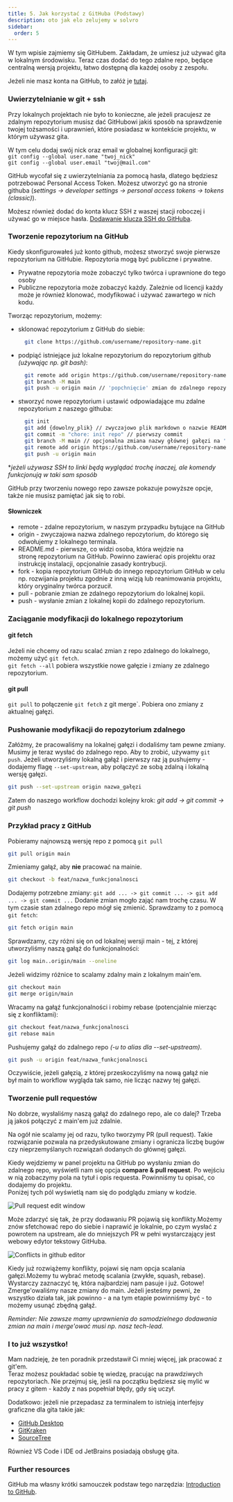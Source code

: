 ```yaml
---
title: 5. Jak korzystać z GitHuba (Podstawy)
description: oto jak elo zelujemy w solvro
sidebar:
  order: 5
---
```


W tym wpisie zajmiemy się GitHubem. Zakładam, że umiesz już używać gita w lokalnym środowisku.
Teraz czas dodać do tego zdalne repo, będące centralną wersją projektu, łatwo dostępną dla każdej osoby z zespołu.

Jeżeli nie masz konta na GitHub, to załóż je [tutaj](https://github.com/signup).

### Uwierzytelnianie w git + ssh

Przy lokalnych projektach nie było to konieczne, ale jeżeli pracujesz ze zdalnym repozytorium musisz dać GitHubowi jakiś sposób na sprawdzenie twojej tożsamości
i uprawnień, które posiadasz w kontekście projektu, w którym używasz gita.

W tym celu dodaj swój nick oraz email w globalnej konfiguracji git:  
`git config --global user.name "twoj_nick"`  
`git config --global user.email "twoj@mail.com"`

GitHub wycofał się z uwierzytelniania za pomocą hasła, dlatego będziesz potrzebować Personal Access Token.
Możesz utworzyć go na stronie githuba (_settings -> developer settings -> personal access tokens -> tokens (classic)_).

Możesz również dodać do konta klucz SSH z waszej stacji roboczej i używać go w miejsce hasła. [Dodawanie klucza SSH do GitHuba](https://docs.github.com/en/authentication/connecting-to-github-with-ssh/adding-a-new-ssh-key-to-your-github-account).

### Tworzenie repozytorium na GitHub

Kiedy skonfigurowałeś już konto github, możesz stworzyć swoje pierwsze repozytorium na GitHubie.
Repozytoria mogą być publiczne i prywatne.

- Prywatne repozytoria może zobaczyć tylko twórca i uprawnione do tego osoby
- Publiczne repozytoria może zobaczyć każdy. Zależnie od licencji każdy może je również klonować, modyfikować i używać zawartego w nich kodu.

Tworząc repozytorium, możemy:

- sklonować repozytorium z GitHub do siebie:
  ```bash
    git clone https://github.com/username/repository-name.git
  ```
- podpiąć istniejące już lokalne repozytorium do repozytorium github _(używając np. git bash)_:
  ```bash
    git remote add origin https://github.com/username/repository-name.git
    git branch -M main
    git push -u origin main // 'popchnięcie' zmian do zdalnego repozytorium
  ```
- stworzyć nowe repozytorium i ustawić odpowiadające mu zdalne repozytorium z naszego githuba:
  ```bash
    git init
    git add {dowolny_plik} // zwyczajowo plik markdown o nazwie README.md
    git commit -m "chore: init repo" // pierwszy commit
    git branch -M main // opcjonalna zmiana nazwy głównej gałęzi na 'main'
    git remote add origin https://github.com/username/repository-name.git
    git push -u origin main
  ```

\*_jeżeli używasz SSH to linki będą wyglądać trochę inaczej, ale komendy funkcjonują w taki sam sposób_

GitHub przy tworzeniu nowego repo zawsze pokazuje powyższe opcje, także nie musisz pamiętać jak się to robi.

#### Słowniczek

- remote - zdalne repozytorium, w naszym przypadku bytujące na GitHub
- origin - zwyczajowa nazwa zdalnego repozytorium, do którego się odwołujemy z lokalnego terminala.
- README.md - pierwsze, co widzi osoba, która wejdzie na stronę repozytorium na GitHub. Powinno zawierać opis projektu oraz instrukcję instalacji, opcjonalnie zasady kontrybucji.
- fork - kopia repozytorium GitHub do innego repozytorium GitHub w celu np. rozwijania projektu zgodnie z inną wizją lub reanimowania projektu, który oryginalny twórca porzucił.
- pull - pobranie zmian ze zdalnego repozytorium do lokalnej kopii.
- push - wysłanie zmian z lokalnej kopii do zdalnego repozytorium.

### Zaciąganie modyfikacji do lokalnego repozytorium

#### git fetch

Jeżeli nie chcemy od razu scalać zmian z repo zdalnego do lokalnego, możemy użyć `git fetch`.  
`git fetch --all` pobiera wszystkie nowe gałęzie i zmiany ze zdalnego repozytorium.

#### git pull

`git pull` to połączenie `git fetch` z git merge`. Pobiera ono zmiany z aktualnej gałęzi.

### Pushowanie modyfikacji do repozytorium zdalnego

Załóżmy, że pracowaliśmy na lokalnej gałęzi i dodaliśmy tam pewne zmiany. Musimy je teraz wysłać do zdalnego repo.
Aby to zrobić, używamy `git push`. Jeżeli utworzyliśmy lokalną gałąź i pierwszy raz ją pushujemy - dodajemy flagę `--set-upstream`, aby połączyć ze sobą zdalną i lokalną wersję gałęzi.

```bash
git push --set-upstream origin nazwa_gałęzi
```

Zatem do naszego workflow dochodzi kolejny krok:
_git add -> git commit -> git push_

### Przykład pracy z GitHub

Pobieramy najnowszą wersję repo z pomocą `git pull`

```bash
git pull origin main
```

Zmieniamy gałąź, aby **nie** pracować na mainie.

```bash
git checkout -b feat/nazwa_funkcjonalnosci
```

Dodajemy potrzebne zmiany: `git add ... -> git commit ... -> git add ... -> git commit ...`
Dodanie zmian mogło zająć nam trochę czasu. W tym czasie stan zdalnego repo mógł się zmienić. Sprawdzamy to z pomocą `git fetch`:

```bash
git fetch origin main
```

Sprawdzamy, czy różni się on od lokalnej wersji main - tej, z której utworzyliśmy naszą gałąź do funkcjonalności:

```bash
git log main..origin/main --oneline
```

Jeżeli widzimy różnice to scalamy zdalny main z lokalnym main'em.

```bash
git checkout main
git merge origin/main
```

Wracamy na gałąź funkcjonalności i robimy rebase (potencjalnie mierząc się z konfliktami):

```bash
git checkout feat/nazwa_funkcjonalnosci
git rebase main
```

Pushujemy gałąź do zdalnego repo _(-u to alias dla --set-upstream)_.

```bash
git push -u origin feat/nazwa_funkcjonalnosci
```

Oczywiście, jeżeli gałęzią, z której przeskoczyliśmy na nową gałąź nie był main to workflow wygląda tak samo, nie licząc nazwy tej gałęzi.

### Tworzenie pull requestów

No dobrze, wysłaliśmy naszą gałąź do zdalnego repo, ale co dalej? Trzeba ją jakoś połączyć z main'em już zdalnie.

Na ogół nie scalamy jej od razu, tylko tworzymy PR (pull request).
Takie rozwiązanie pozwala na przedyskutowane zmiany i ogranicza liczbę bugów czy nieprzemyślanych rozwiązań dodanych do głównej gałęzi.

Kiedy wejdziemy w panel projektu na GitHub po wysłaniu zmian do zdalnego repo, wyświetli nam się opcja **compare & pull request**.
Po wejściu w nią zobaczymy pola na tytuł i opis requesta. Powinniśmy tu opisać, co dodajemy do projektu.  
Poniżej tych pól wyświetlą nam się do podglądu zmiany w kodzie.

![Pull request edit window](../../../../assets/tutorials/git-basics/pull-request-1.png)

Może zdarzyć się tak, że przy dodawaniu PR pojawią się konflikty.Możemy znów sfetchować repo do siebie i naprawić je lokalnie, po czym wysłać z powrotem na upstream,
ale do mniejszych PR w pełni wystarczający jest webowy edytor tekstowy GitHuba.

![Conflicts in github editor](../../../../assets/tutorials/git-basics/pull-request-2.png)

Kiedy już rozwiążemy konflikty, pojawi się nam opcja scalania gałęzi.Możemy tu wybrać metodę scalania (zwykłe, squash, rebase). Wystarczy zaznaczyć tę, która najbardziej
nam pasuje i już. Gotowe! Zmerge'owaliśmy nasze zmiany do main. Jeżeli jesteśmy pewni, że wszystko działa tak, jak powinno - a na tym etapie powinniśmy być - to możemy usunąć zbędną gałąź.

_Reminder: Nie zawsze mamy uprawnienia do samodzielnego dodawania zmian na main i merge'ować musi np. nasz tech-lead._

### I to już wszystko!

Mam nadzieję, że ten poradnik przedstawił Ci mniej więcej, jak pracować z git'em.  
Teraz możesz poukładać sobie tę wiedzę, pracując na prawdziwych repozytoriach.
Nie przejmuj się, jeśli na początku będziesz się mylić w pracy z gitem - każdy z nas popełniał błędy, gdy się uczył.

Dodatkowo: jeżeli nie przepadasz za terminalem to istnieją interfejsy graficzne dla gita takie jak:

- [GitHub Desktop](https://desktop.github.com)
- [GitKraken](https://www.gitkraken.com/)
- [SourceTree](https://www.sourcetreeapp.com/)

Również VS Code i IDE od JetBrains posiadają obsługę gita.

### Further resources

GitHub ma własny krótki samouczek podstaw tego narzędzia: [Introduction to GitHub](https://github.com/skills/introduction-to-github).
